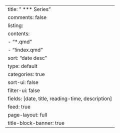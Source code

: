 ---
title: " *** Series"
comments: false
listing:
  contents:
    - "*.qmd"
    - "!index.qmd"
  sort: "date desc"
  type: default
  categories: true
  sort-ui: false
  filter-ui: false
  fields: [date, title, reading-time, description]
  feed: true
page-layout: full
title-block-banner: true
---